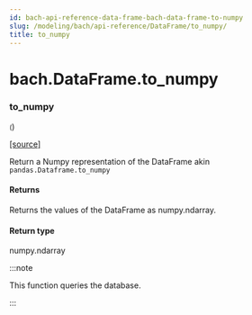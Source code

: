 ```yaml
---
id: bach-api-reference-data-frame-bach-data-frame-to-numpy
slug: /modeling/bach/api-reference/DataFrame/to_numpy/
title: to_numpy
---
```


# bach.DataFrame.to_numpy

<div className="method">

### <span className="name">to_numpy</span>

<small className="parameter-list">(</small>)


&#8203;<span className="view-source">[[source]](https://github.com/objectiv/objectiv-analytics/blob/main/bach/bach/dataframe.py)</span>

<div className="content">

Return a Numpy representation of the DataFrame akin `pandas.Dataframe.to_numpy`


#### Returns

Returns the values of the DataFrame as numpy.ndarray.



#### Return type

numpy.ndarray


:::note

This function queries the database.


:::


</div>


</div>

